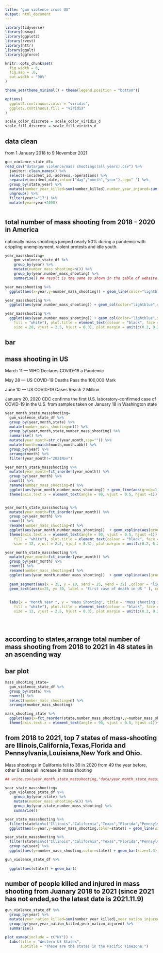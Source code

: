 ```yaml
---
title: "gun violence cross US"
output: html_document
---
```


```r
library(tidyverse)
library(usmap)
library(ggplot2)
library(rvest)
library(httr)
library(ggalt)
library(ggforce)

knitr::opts_chunk$set(
  fig.width = 6,
  fig.asp = .6,
  out.width = "90%"
)

theme_set(theme_minimal() + theme(legend.position = "bottom"))

options(
  ggplot2.continuous.color = "viridis",
  ggplot2.continuous.fill = "viridis"
)

scale_color_discrete = scale_color_viridis_d
scale_fill_discrete = scale_fill_viridis_d
```

## data clean

from  1 January 2018 to 9 November 2021
```r
gun_violence_state_df=
read_csv("data/gun violence/mass shootings(all years).csv") %>% 
  janitor::clean_names() %>% 
  select(-incident_id,-address,-operations) %>%
  separate(incident_date,into=c("day","month","year"),sep="-") %>% 
  group_by(state,year) %>%
  mutate(number_year_killed=sum(number_killed),number_year_injured=sum(number_injured),year=as.numeric(year)) %>% 
  ungroup() %>% 
  filter(year!="17") %>% 
  mutate(year=year+2000) 



```

## total number of mass shooting from 2018 - 2020 in America
nationally mass shootings jumped nearly 50% during a pandemic with crippling unemployment, violent protests and idle youth.

```r
year_massshooting=
    gun_violence_state_df %>% 
    group_by(year) %>% 
    mutate(number_mass_shooting=n()) %>% 
    group_by(year,number_mass_shooting) %>% 
    summarise() ## result is the same as shown in the table of website of GVA(gun violence archive)

year_massshooting %>% 
  ggplot(aes(x=year,y=number_mass_shooting)) + geom_line(color="lightblue",size=1.6)+ geom_text(aes(label = number_mass_shooting)) + labs(x="Year",y="Mass Shooting",title= "Mass shooting in US")

year_massshooting %>% 
  ggplot(aes(year,number_mass_shooting)) + geom_col(color="lightblue",size=1.6,fill="lightblue",position = "stack",width=0.3,size=6) + geom_text(aes(label = number_mass_shooting),size=4,position=position_dodge(1),vjust=-0.4,angle = 0) + labs(x="Year",y="Mass Shooting",title= "Mass shooting in US",caption = "Only frist 11 months data in 2021",colour = "Cylinders",tag = "A") +geom_line(size=1,color="lightblue") + geom_point(color="blue",size=1) 

year_massshooting %>% 
  ggplot(aes(year,number_mass_shooting)) + geom_col(color="lightblue",size=1.6,fill="lightblue",position = "stack",width=0.3,size=6) + geom_text(aes(label = number_mass_shooting),size=4.5,position=position_dodge(1),vjust=-0.6,angle = 0) + labs(x="Year",y="Mass Shooting",title= "Mass shooting in US from 2018 to 2021",caption ="Source:www.gunviolencearchive.org \n (Note:only frist 11 months data in 2021) ",colour = "Cylinders",tag = "A") +geom_line(size=1,color="lightblue") + geom_point(color="blue",size=1) + theme(plot.background = element_rect(colour = "lightblue", size = 3, linetype = 1, 
    fill = "white"), plot.title = element_text(colour = "black", face = "bold", 
    size = 20, vjust = 2.5, hjust = 0.3), plot.margin = unit(c(0.2, 0.2, 0.2, 0.2), "inches"),axis.text=element_text(colour="black")) + scale_y_continuous(limits = c(0, 700))
```

## bar 



## mass shooting in US 

March 11 — WHO Declares COVID-19 a Pandemic

May 28 — US COVID-19 Deaths Pass the 100,000 Mark

June 10 — US COVID-19 Cases Reach 2 Million

January 20, 2020 CDC confirms the first U.S. laboratory-confirmed case of COVID-19 in the U.S. from samples taken on January 18 in Washington state

```r
year_month_state_massshooting=
  gun_violence_state_df %>%
  group_by(year,month,state) %>% 
  mutate(number_mass_shooting=n()) %>% 
  group_by(year,month,state,number_mass_shooting) %>% 
  summarise() %>% 
  mutate(year_month=str_c(year,month,sep="")) %>% 
  mutate(month=match(month,month.abb)) %>% 
  group_by(year) %>% 
  arrange(month) %>% 
  filter(year_month!="2021Nov")

year_month_state_massshooting %>% 
  mutate(year_month=fct_inorder(year_month)) %>% 
  group_by(year_month) %>% 
  count() %>% 
  rename(number_mass_shooting=n) %>% 
  ggplot(aes(year_month,number_mass_shooting)) + geom_line(aes(group=1),color="lightblue",size=1.3) +
  theme(axis.text.x = element_text(angle = 90, vjust = 0.5, hjust =1)) + labs(x = "month ", y = "mass shooting", title = "Mass shooting in US from January 2018 to October 2021")


year_month_state_massshooting %>% 
  mutate(year_month=fct_inorder(year_month)) %>% 
  group_by(year_month) %>% 
  count() %>% 
  rename(number_mass_shooting=n) %>% 
  ggplot(aes(year_month,number_mass_shooting))  + geom_xspline(aes(group=1),color="lightblue",size=0.7) + geom_point(color="lightblue",size=2) +
  theme(axis.text.x = element_text(angle = 90, vjust = 0.5, hjust =1)) + labs(x = "Month Year ", y = "Mass Shooting", title = "Mass shooting in US from January 2018 to October 2021") + geom_vline(xintercept = 27 ,color= "lightblue",size=1,.5,linetype=8) + theme(plot.background = element_rect(colour = "lightblue", size = 3, linetype = 1, 
    fill = "white"), plot.title = element_text(colour = "black", face = "bold", 
    size = 12, vjust = 2.5, hjust = 0.3), plot.margin = unit(c(0.2, 0.2, 0.2, 0.2), "inches"),axis.text=element_text(colour="black")) 

year_month_state_massshooting %>% 
  mutate(year_month=fct_inorder(year_month)) %>% 
  group_by(year_month) %>% 
  count() %>% 
  rename(number_mass_shooting=n) %>% 
  ggplot(aes(year_month,number_mass_shooting))  + geom_xspline(aes(group=1),color="lightblue",size=0.7) + geom_point(color="lightblue",size=2) +
  
  geom_segment(aes(x = 25, y = 10, xend = 25, yend = 32) ,colour = "lightblue",linetype="dashed") + 
  geom_text(aes(x=25, y= 30, label = "first case of death in US " ), colour = "red", vjust = -2, hjust = 0.5, size = 2.5)  + 
  
  
  labs(x = "Month Year ", y = "Mass Shooting", title = "Mass shooting in US from January 2018 to October 2021",caption="Source:www.gunviolencearchive.org",tag="B") + theme(plot.background = element_rect(colour = "lightblue", size = 3, linetype = 1, 
    fill = "white"), plot.title = element_text(colour = "black", face = "bold", 
    size = 12, vjust = 2.5, hjust = 0.3), plot.margin = unit(c(0.2, 0.2, 0.2, 0.2), "inches"),axis.text=element_text(colour="black")) + theme(axis.text.x = element_text(angle = 90, vjust = 0.5, hjust =1))





```




## according to states,arrange total number of mass shooting from 2018 to 2021 in 48 states in an ascending way 
## bar plot
```r
mass_shooting_state=
  gun_violence_state_df %>% 
  group_by(state) %>%
  count() %>% 
  select(number_mass_shooting=n) %>% 
  arrange(number_mass_shooting)

mass_shooting_state %>% 
  ggplot(aes(x=fct_reorder(state,number_mass_shooting),y=number_mass_shooting)) + geom_bar(stat = "identity", fill = "lightblue", colour = "black",position = "dodge") +
  theme(axis.text.x = element_text(angle = 90, vjust = 0.5, hjust =1))+ labs(y= "Mass Shooting", x = "State",title="Massing shooting in 48 states",caption="Source:www.gunviolencearchive.org")
```


## from 2018 to 2021, top 7 states of  mass-shooting are Illinois,California,Texas,Florida and Pennsylvania,Louisiana,New York and Ohio.

Mass shootings in California fell to 39 in 2020 from 49 the year before, other 6 states all increase in mass shooting 

```r




## write.csv(year_month_state_massshooting,"data/year_month_state_massshooting.csv")

year_state_massshooting=
  gun_violence_state_df %>%
    group_by(year,state) %>% 
    mutate(number_mass_shooting=n()) %>% 
    group_by(year,state,number_mass_shooting) %>% 
    summarise() 

year_state_massshooting %>% 
  filter(state%in%c("Illinois","California","Texas","Florida","Pennsylvania","Louisiana","New York","Ohio")) %>% 
  ggplot(aes(x=year,y=number_mass_shooting,color=state)) + geom_line(size=1.3) +  facet_grid(~fct_reorder(state,number_mass_shooting))+theme(axis.text.x = element_text(angle = 90, vjust = 0.5, hjust =1))

```

```r
year_state_massshooting %>% 
  filter(state%in%c("Illinois","California","Texas","Florida","Pennsylvania","Louisiana","New York","Ohio")) %>% 
  group_by(year) %>% 
  ggplot(aes(y=number_mass_shooting,color=state)) + geom_bar(size=1.3) +  facet_grid(~fct_reorder(state,number_mass_shooting))+theme(axis.text.x = element_text(angle = 90, vjust = 0.5, hjust =1))

gun_violence_state_df %>% 
  
  ggplot(aes(state)) + geom_bar()
```





## number of people killed  and injured in mass shooting from  Juanary 2018 to 2021 (since 2021 has not ended,so the latest date is 2021.11.9)
```r
gun_violence_state_df %>% 
  group_by(year) %>% 
  mutate(year_nation_killed=sum(number_year_killed),year_nation_injured=sum(number_year_injured)) %>% 
  group_by(year,year_nation_killed,year_nation_injured) %>% 
  summarise()
```



```r
plot_usmap(include = c("NY")) +
  labs(title = "Western US States",
       subtitle = "These are the states in the Pacific Timezone.")
```

